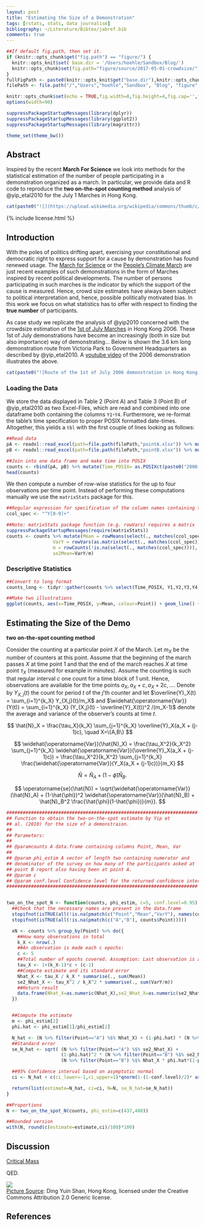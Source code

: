 ```yaml
---
layout: post
title: "Estimating the Size of a Demonstration"
tags: [rstats, stats, data journalism]
bibliography: ~/Literature/Bibtex/jabref.bib
comments: true
---
```



```r
##If default fig.path, then set it.
if (knitr::opts_chunk$get("fig.path") == "figure/") {
  knitr::opts_knit$set( base.dir = '/Users/hoehle/Sandbox/Blog/')
  knitr::opts_chunk$set(fig.path="figure/source/2017-05-01-crowdsize/")
}
fullFigPath <- paste0(knitr::opts_knit$get("base.dir"),knitr::opts_chunk$get("fig.path"))
filePath <- file.path("/","Users","hoehle","Sandbox", "Blog", "figure", "source", "2017-05-01-crowdsize")

knitr::opts_chunk$set(echo = TRUE,fig.width=8,fig.height=4,fig.cap='',fig.align='center',echo=FALSE,dpi=72*2) # autodep=TRUE
options(width=90)

suppressPackageStartupMessages(library(dplyr))
suppressPackageStartupMessages(library(ggplot2))
suppressPackageStartupMessages(library(magrittr))

theme_set(theme_bw())
```

## Abstract

Inspired by the recent **March For Science** we look into methods for
the statistical estimation of the number of people participating in a
demonstration organized as a march.  In particular, we provide data
and R code to reproduce the **two on-the-spot counting method**
analysis of @yip_etal2010 for the July 1 Marches in Hong Kong.

<center>
```r
cat(paste0("![](https://upload.wikimedia.org/wikipedia/commons/thumb/c/c0/Hong_Kong_July_1_Marches.jpg/640px-Hong_Kong_July_1_Marches.jpg)"))
```
</center>

{% include license.html %}

## Introduction

With the poles of politics drifting apart, exercising your
constitutional and democratic right to express support for a cause by
demonstration has found renewed usage.  The
[March for Science](https://en.wikipedia.org/wiki/March_for_Science)
or the
[People's Climate March](https://en.wikipedia.org/wiki/People%27s_Climate_March_(2017))
are just recent examples of such demonstrations in the form of Marches
inspired by recent political developments. The number of persons
participating in such marches is *the* indicator by which the support
of the cause is measured. Hence, crowd size estimates have always been
subject to political interpretation and, hence, possible politically
motivated bias. In this work we focus on what statistics has to offer
with respect to finding the **true number** of participants.

As case study we replicate the analysis of @yip2010 concerned with the
crowdsize estimation of the
[1st of July Marches](https://en.wikipedia.org/wiki/Hong_Kong_1_July_marches#2006)
in Hong Kong 2006. These 1st of July demonstrations have become an
increasingly (both in size but also importance) way of
demonstrating...  Below is shown the 3.6 km long demonstration route
from Victoria Park to Government Headquarters as described by
@yip_etal2010. A
[youtube video](https://www.youtube.com/watch?v=8WQ2TAEquxM) of the
2006 demonstration illustrates the above.

<center>
```r
cat(paste0("![Route of the 1st of July 2006 demonstration in Hong Kong. The two points A and B indicate the location of the two counting points. Courtesy goes to Open Street Map.]({{ site.baseurl }}/",knitr::opts_chunk$get("fig.path"),"Route.png"),")")
```
</center>


### Loading the Data

We store the data displayed in Table 2 (Point A) and Table 3 (Point B)
of @yip_etal2010 as two Excel-Files, which are read and combined into
one dataframe both containing the columns `Y1`-`Y4`. Furthermore, we
re-format the table's time specification to proper POSIX formatted
date-times. Altogether, this yields a `tbl` with the first couple of
lines looking as follows:

```r
##Read data
pA <- readxl::read_excel(path=file.path(filePath,"pointA.xlsx")) %>% mutate(Point="A")
pB <- readxl::read_excel(path=file.path(filePath,"pointB.xlsx")) %>% mutate(Point="B", Y4=NA)

##Join into one data frame and make time into POSIX
counts <- rbind(pA, pB) %>% mutate(Time_POSIX= as.POSIXct(paste0("2006-07-01 ",Time,":00"),tz="Hongkong") + 12*3600)
head(counts)
```

We then compute a number of row-wise statistics for the up to four
observations per time point. Instead of performing these computations
manually we use the `matrixStats` package for this.

```r
##Regular expression for specification of the column names containing the counts
ccol_spec <- "^Y[0-9]+"

##Note: matrixStats package function (e.g. rowVars) requires a matrix
suppressPackageStartupMessages(require(matrixStats))
counts <- counts %>% mutate(Mean = rowMeans(select(., matches(ccol_spec)), na.rm = TRUE),
                 VarY = rowVars(as.matrix(select(., matches(ccol_spec))), na.rm = TRUE),
                 m = rowCounts(!is.na(select(., matches(ccol_spec)))),
                 se2Mean=VarY/m)
```

### Descriptive Statistics

```r
##Convert to long format
counts_long <- tidyr::gather(counts %>% select(Time_POSIX, Y1,Y2,Y3,Y4,Point), Where, Counts, -Time_POSIX, -Point)

##Make two illustrations
ggplot(counts, aes(x=Time_POSIX, y=Mean, colour=Point)) + geom_line() + xlab("Time") + ylab("Mean of Counts") + geom_point(data=counts_long, aes(x=Time_POSIX, y=Counts)) + facet_wrap(~Point)
```

## Estimating the Size of the Demo

**two on-the-spot counting method**

Consider the counting at a particular point $X$ of the March. Let
$m_X$ be the number of counters at this point. Assume that the
beginning of the march passes $X$ at time point 1 and that the end of
the march reaches $X$ at time point $\tau_X$ (measured for example in
minutes). Assume the counting is such that regular interval $c$ one
count for a time block of 1 unit. Hence, observations are available
for the time points $a_X,a_X+c,a_X+2c,\ldots$. Denote by $Y_{X,j}(t)$
the count for period $t$ of the $j$'th counter and let
$\overline{Y}_X(t) = \sum_{i=1}^{k_X} Y_{X,j}(t)/m_X$ and
$\widehat{\operatorname{Var}}(Y(t)) = \sum_{i=1}^{k_X} (Y_{X,j}(t) -
\overline{Y}_X(t))^2 /(m_X-1)$ denote the average and variance of the
observer's counts at time $t$.



$$
\hat{N}_X = \frac{\tau_X}{k_X} \sum_{j=1}^{k_X} \overline{Y}_X(a_X +
(j-1)c), \quad X=\{A,B\}
$$

$$
\widehat{\operatorname{Var}}(\hat{N}_X) =
\frac{\tau_X^2}{k_X^2} \sum_{j=1}^{k_X}
\widehat{\operatorname{Var}}(\overline{Y}_X(a_X + (j-1)c)) =
\frac{\tau_X^2}{k_X^2} \sum_{j=1}^{k_X}
\frac{\widehat{\operatorname{Var}}(Y_X(a_X + (j-1)c))}{m_X}
$$

$$
\hat{N} = \hat{N}_A + (1-\hat{\phi}) \hat{N}_B.
$$

$$
\operatorname{se}(\hat{N}) =
\sqrt{\widehat{\operatorname{Var}}(\hat{N}_A) + (1-\hat{\phi})^2
\widehat{\operatorname{Var}}(\hat{N}_B) + \hat{N}_B^2 \frac{\hat{\phi}(1-\hat{\phi})}{m}}.
$$


```r
######################################################################
## Function to obtain the two-on-the-spot estimate by Yip et
## al. (2010) for the size of a demonstraion.
##
## Parameters:
##
## @paramcounts A data.frame containing columns Point, Mean, Var
##
## @param phi_estim A vector of length two containing numerator and
## denominator of the survey on how many of the participants asked at
## point B report also having been at point A.
## @param c
## @param conf.level Confidence level for the returned confidence interval
######################################################################


two_on_the_spot_N <- function(counts, phi_estim, c=5, conf.level=0.95) {
  ##Check that the necessary names are present in the data.frame
  stopifnot(isTRUE(all(!is.na(pmatch(c("Point","Mean","VarY"), names(counts))))))
  stopifnot(isTRUE(all(!is.na(pmatch(c("A","B"), counts$Point)))))

  xN <- counts %>% group_by(Point) %>% do({
    ##How many observations in total
    k_X <- nrow(.)
    ##An observation is made each c epochs:
    c <- 5
    ##Total number of epochs covered. Assumption: Last observation is also extrapolated to become equivalent to c epochs
    tau_X <- 1+(k_X-1)*c + (c-1)
    ##Compute estimate and its standard error
    Nhat_X <- tau_X / k_X * summarise(., sum(Mean))
    se2_Nhat_X <- tau_X^2 / k_X^2 * summarise(., sum(VarY/m))
    ##Return result
    data.frame(Nhat_X=as.numeric(Nhat_X),se2_Nhat_X=as.numeric(se2_Nhat_X))
  })


  ##Compute the estimate
  m <- phi_estim[2]
  phi.hat <- phi_estim[1]/phi_estim[2]

  N_hat <- (N %>% filter(Point=="A") %$% Nhat_X) + (1-phi.hat) * (N %>% filter(Point=="B") %$% Nhat_X)
  ##Standard error
  se_N_hat <- sqrt( (N %>% filter(Point=="A") %$% se2_Nhat_X) +
                    (1-phi.hat)^2 * (N %>% filter(Point=="B") %$% se2_Nhat_X) +
                    (N %>% filter(Point=="B") %$% Nhat_X * phi.hat*(1-phi.hat)/m))

  ##95% Confidence interval based on asymptotic normal
  ci <- N_hat + c(ci_lower=-1,ci_upper=1)*qnorm(1-(1-conf.level)/2)* as.numeric( se_N_hat)

  return(list(estimate=N_hat, ci=ci, N=N, se_N_hat=se_N_hat))
}

##Proportions
N <- two_on_the_spot_N(counts, phi_estim=c(437,480))

##Rounded version
with(N, round(c(estimate=estimate,ci)/100)*100)
```

## Discussion


[Critical Mass](https://en.wikipedia.org/wiki/Critical_Mass_(cycling))

QED.

![](https://upload.wikimedia.org/wikipedia/commons/thumb/3/3d/Hong_Kong_1_July_march.jpg/640px-Hong_Kong_1_July_march.jpg)
<br>
[Picture Source](https://en.wikipedia.org/wiki/File:Hong_Kong_1_July_march.jpg):
Ding Yuin Shan, Hong Kong, licensed under the Creative Commons Attribution 2.0 Generic
license.



## References

